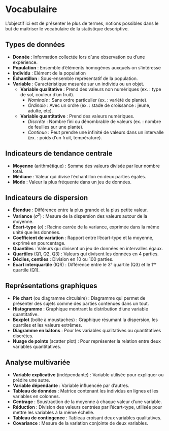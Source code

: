 # Vocabulaire {.unnumbered}

::: callout-note
L'objectif ici est de présenter le plus de termes, notions possibles dans le but de maitriser le vocabulaire de la statistique descriptive.
:::

## Types de données

- **Donnée** : Information collectée lors d’une observation ou d’une expérience.
- **Population** : Ensemble d’éléments homogènes auxquels on s’intéresse
- **Individu** : Elément de la population
- **Échantillon** : Sous-ensemble représentatif de la population.
- **Variable** : Caractéristique mesurée sur un individu ou un objet.
  - **Variable qualitative** : Prend des valeurs non numériques (ex. : type de sol, couleur d’un fruit).
    - _Nominale_ : Sans ordre particulier (ex. : variété de plante).
    - _Ordinale_ : Avec un ordre (ex. : stade de croissance : jeune, adulte, etc).
  - **Variable quantitative** : Prend des valeurs numériques.
    - _Discrète_ : Nombre fini ou dénombrable de valeurs (ex. : nombre de feuilles sur une plante).
    - _Continue_ : Peut prendre une infinité de valeurs dans un intervalle (ex. : poids d’un fruit, température).

## Indicateurs de tendance centrale

- **Moyenne** (arithmétique) : Somme des valeurs divisée par leur nombre total.
- **Médiane** : Valeur qui divise l’échantillon en deux parties égales.
- **Mode** : Valeur la plus fréquente dans un jeu de données.

## Indicateurs de dispersion

- **Étendue** : Différence entre la plus grande et la plus petite valeur.
- **Variance** ($\sigma^2$) : Mesure de la dispersion des valeurs autour de la moyenne.
- **Écart-type** ($\sigma$) : Racine carrée de la variance, exprimée dans la même unité que les données.
- **Coefficient de variation** : Rapport entre l’écart-type et la moyenne, exprimé en pourcentage.
- **Quantiles** : Valeurs qui divisent un jeu de données en intervalles égaux.
- **Quartiles** (Q1, Q2, Q3) : Valeurs qui divisent les données en 4 parties.
- **Déciles, centiles** : Division en 10 ou 100 parties.
- **Écart interquartile** (IQR) : Différence entre le 3ᵉ quartile (Q3) et le 1ᵉʳ quartile (Q1).

## Représentations graphiques

- **Pie chart** (ou diagramme circulaire) : Diagramme qui permet de présenter des sujets comme des parties contenues dans un tout.
- **Histogramme** : Graphique montrant la distribution d’une variable quantitative.
- **Boxplot** (boîte à moustaches) : Graphique résumant la dispersion, les quartiles et les valeurs extrêmes.
- **Diagramme en bâtons** : Pour les variables qualitatives ou quantitatives discrètes.
- **Nuage de points** (scatter plot) : Pour représenter la relation entre deux variables quantitatives.

## Analyse multivariée

- **Variable explicative** (indépendante) : Variable utilisée pour expliquer ou prédire une autre.
- **Variable dépendante** : Variable influencée par d’autres.
- **Tableau de données** : Matrice contenant les individus en lignes et les variables en colonnes.
- **Centrage** : Soustraction de la moyenne à chaque valeur d’une variable.
- **Réduction** : Division des valeurs centrées par l’écart-type, utilisée pour mettre les variables à la même échelle.
- **Tableau de contingence** : Tableau croisant deux variables qualitatives.
- **Covariance** : Mesure de la variation conjointe de deux variables.

